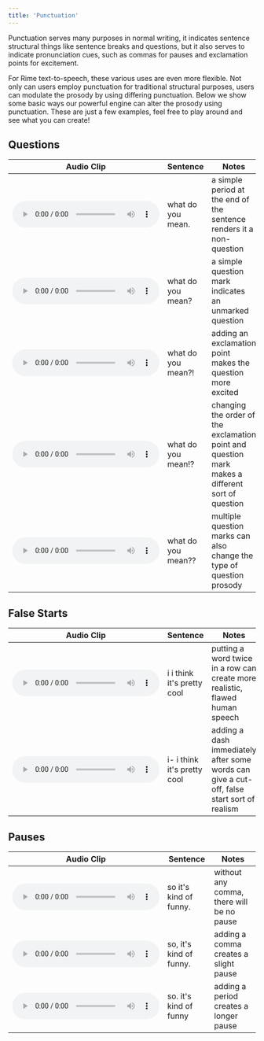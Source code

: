 ```yaml
---
title: 'Punctuation'
---
```


Punctuation serves many purposes in normal writing, it indicates sentence structural things like sentence breaks and questions, but it also serves to indicate pronunciation cues, such as commas for pauses and exclamation points for excitement. 

For Rime text-to-speech, these various uses are even more flexible. Not only can users employ punctuation for traditional structural purposes, users can modulate the prosody by using differing punctuation. Below we show some basic ways our powerful engine can alter the prosody using punctuation. These are just a few examples, feel free to play around and see what you can create!

## Questions

|    Audio Clip     |      Sentence             | Notes  |
|-----------------|--------------------------|---|
|   <audio controls src="/audio/whatdoyoumeanperiod.wav"></audio>     |    what do you mean.      |  a simple period at the end of the sentence renders it a non-question  |
|   <audio controls src="/audio/whatdoyoumeanquestion.wav"></audio>    |      what do you mean?        |  a simple question mark indicates an unmarked question |
|   <audio controls src="/audio/whatdoyoumeaninterrobang.wav"></audio>    |       what do you mean?!       |  adding an exclamation point makes the question more excited |
|   <audio controls src="/audio/whatdoyoumeanexclamq.wav"></audio>    |          what do you mean!?      |  changing the order of the exclamation point and question mark makes a different sort of question |
|   <audio controls src="/audio/whatdoyoumeanqq.wav"></audio>     |     what do you mean??         |  multiple question marks can also change the type of question prosody |

## False Starts

|    Audio Clip     |      Sentence             | Notes  |
|-----------------|--------------------------|---|
|   <audio controls src="/audio/iithinkitsprettycool.wav"></audio>     |    i i think it's pretty cool     |  putting a word twice in a row can create more realistic, flawed human speech  |
|   <audio controls src="/audio/iithinkitsprettycooldash.wav"></audio>    |      i- i think it's pretty cool       |  adding a dash immediately after some words can give a cut-off, false start sort of realism |

## Pauses

|    Audio Clip     |      Sentence             | Notes  |
|-----------------|--------------------------|---|
|   <audio controls src="/audio/soitskindafunny.wav"></audio>     |    so it's kind of funny.     |  without any comma, there will be no pause |
|   <audio controls src="/audio/soitskindafunnycomma.wav"></audio>    |      so, it's kind of funny.     |  adding a comma creates a slight pause |
|   <audio controls src="/audio/soitskindafunnyperiod.wav"></audio>    |      so. it's kind of funny       |  adding a period creates a longer pause |